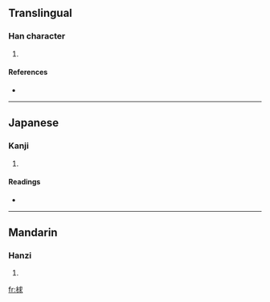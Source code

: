 ==Translingual==

===Han character===
{{Han char|rn=75|rad=木|as=07|sn=11|four=4393<sub>2</sub>|canj=木戈十水 (DIJE)}}

# {{defn|Han|sort=木07}}

====References====
* {{Han ref|kx=0528.040|dkj=14826|dj=0916.190|hdz=21210.080|uh=6882|ud=26754|bh=B1FC|bd=45564}}

----

==Japanese==

===Kanji===
{{ja-kanji|grade=|rs=木07}}

# {{defn|Japanese}}

====Readings====
* {{ja-readings|on=[[きゅう]] (kyū), [[ぐ]] (gu), [[きょく]] (kyoku), [[こく]] (koku)|kun=[[のみのさき]] (nominosaki)}}

----

==Mandarin==

===Hanzi===
{{cmn-hanzi|pin=[[qiú]] ([[qiu2]])|wg=ch'iu<sup>2</sup>}}

# {{defn|Mandarin}}

[[fr:梂]]